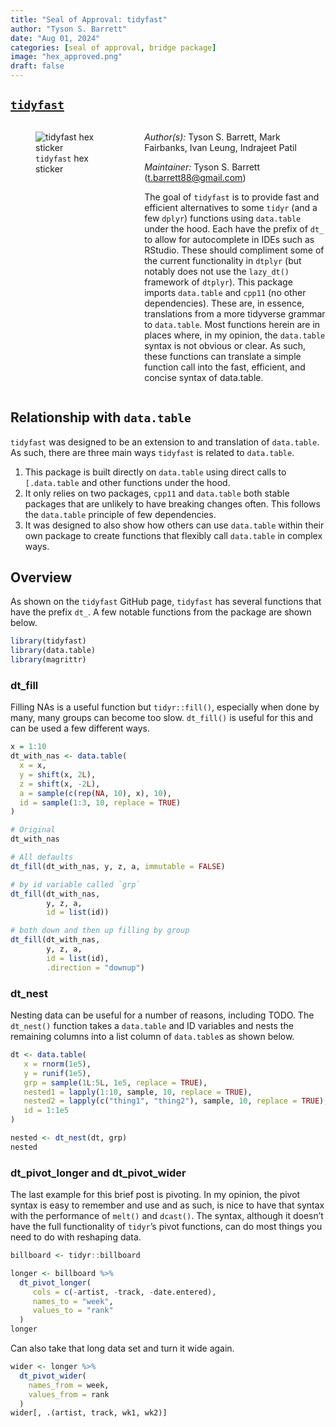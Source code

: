 ```yaml
---
title: "Seal of Approval: tidyfast"
author: "Tyson S. Barrett"
date: "Aug 01, 2024"
categories: [seal of approval, bridge package]
image: "hex_approved.png"
draft: false
---
```


## [`tidyfast`](https://github.com/TysonStanley/tidyfast)

::: columns
::: {.column width="40%"}
![`tidyfast` hex sticker](hex.png)
:::

::: {.column width="60%"}
*Author(s):* Tyson S. Barrett, Mark Fairbanks, Ivan Leung, Indrajeet Patil

*Maintainer:* Tyson S. Barrett ([t.barrett88\@gmail.com](mailto:t.barrett88@gmail.com){.email})

The goal of `tidyfast` is to provide fast and efficient alternatives to some `tidyr` (and a few `dplyr`) functions using `data.table` under the hood. Each have the prefix of `dt_` to allow for autocomplete in IDEs such as RStudio. These should compliment some of the current functionality in `dtplyr` (but notably does not use the `lazy_dt()` framework of `dtplyr`). This package imports `data.table` and `cpp11` (no other dependencies). These are, in essence, translations from a more tidyverse grammar to `data.table`. Most functions herein are in places where, in my opinion, the `data.table` syntax is not obvious or clear. As such, these functions can translate a simple function call into the fast, efficient, and concise syntax of data.table.
:::
:::

## Relationship with `data.table`

`tidyfast` was designed to be an extension to and translation of `data.table`. As such, there are three main ways `tidyfast` is related to `data.table`.

1.  This package is built directly on `data.table` using direct calls to `[.data.table` and other functions under the hood.
2.  It only relies on two packages, `cpp11` and `data.table` both stable packages that are unlikely to have breaking changes often. This follows the `data.table` principle of few dependencies.
3.  It was designed to also show how others can use `data.table` within their own package to create functions that flexibly call `data.table` in complex ways.

## Overview

As shown on the `tidyfast` GitHub page, `tidyfast` has several functions that have the prefix `dt_`. A few notable functions from the package are shown below.

```r
library(tidyfast)
library(data.table)
library(magrittr)
```

### dt_fill

Filling NAs is a useful function but `tidyr::fill()`, especially when done by many, many groups can become too slow. `dt_fill()` is useful for this and can be used a few different ways.

```r
x = 1:10
dt_with_nas <- data.table(
  x = x,
  y = shift(x, 2L),
  z = shift(x, -2L),
  a = sample(c(rep(NA, 10), x), 10),
  id = sample(1:3, 10, replace = TRUE)
)

# Original
dt_with_nas

# All defaults
dt_fill(dt_with_nas, y, z, a, immutable = FALSE)

# by id variable called `grp`
dt_fill(dt_with_nas, 
        y, z, a, 
        id = list(id))

# both down and then up filling by group
dt_fill(dt_with_nas, 
        y, z, a, 
        id = list(id), 
        .direction = "downup")
```

### dt_nest

Nesting data can be useful for a number of reasons, including TODO. The `dt_nest()` function takes a `data.table` and ID variables and nests the remaining columns into a list column of `data.table`s as shown below.

```r
dt <- data.table(
   x = rnorm(1e5),
   y = runif(1e5),
   grp = sample(1L:5L, 1e5, replace = TRUE),
   nested1 = lapply(1:10, sample, 10, replace = TRUE),
   nested2 = lapply(c("thing1", "thing2"), sample, 10, replace = TRUE),
   id = 1:1e5
)

nested <- dt_nest(dt, grp)
nested
```

### dt_pivot_longer and dt_pivot_wider

The last example for this brief post is pivoting. In my opinion, the pivot syntax is easy to remember and use and as such, is nice to have that syntax with the performance of `melt()` and `dcast()`. The syntax, although it doesn't have the full functionality of `tidyr`'s pivot functions, can do most things you need to do with reshaping data.

```r
billboard <- tidyr::billboard 

longer <- billboard %>%
  dt_pivot_longer(
     cols = c(-artist, -track, -date.entered),
     names_to = "week",
     values_to = "rank"
  )
longer
```

Can also take that long data set and turn it wide again.

```r
wider <- longer %>% 
  dt_pivot_wider(
    names_from = week,
    values_from = rank
  )
wider[, .(artist, track, wk1, wk2)]
```
